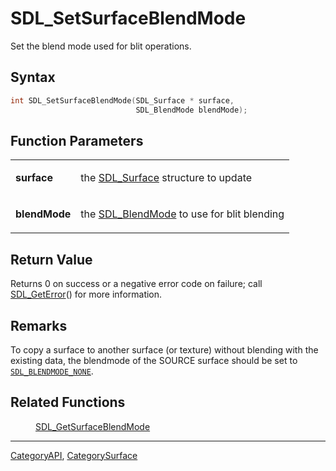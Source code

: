 = SDL_SetSurfaceBlendMode =

Set the blend mode used for blit operations.

== Syntax ==

<syntaxhighlight lang='c'>
int SDL_SetSurfaceBlendMode(SDL_Surface * surface,
                            SDL_BlendMode blendMode);
</syntaxhighlight>

== Function Parameters ==

{|
|'''surface'''
|the [[SDL_Surface]] structure to update
|-
|'''blendMode'''
|the [[SDL_BlendMode]] to use for blit blending
|}

== Return Value ==

Returns 0 on success or a negative error code on failure; call
[[SDL_GetError]]() for more information.



== Remarks ==

To copy a surface to another surface (or texture) without blending with
the existing data, the blendmode of the SOURCE surface should be set to
<code>[[SDL_BLENDMODE_NONE]]</code>.

== Related Functions ==

:[[SDL_GetSurfaceBlendMode]]

----
[[CategoryAPI]], [[CategorySurface]]


